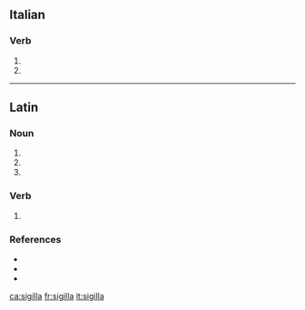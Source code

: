 ==Italian==

===Verb===
{{head|it|verb form}}

# {{inflection of|sigillare||3|s|pres|indc|lang=it}}
# {{inflection of|sigillare||2|s|impr|lang=it}}

----

==Latin==

===Noun===
{{la-noun-form|sigilla}}

# {{inflection of|sigillum||nom|p|lang=la}}
# {{inflection of|sigillum||acc|p|lang=la}}
# {{inflection of|sigillum||voc|p|lang=la}}

===Verb===
{{la-verb-form|sigillā}}

# {{inflection of|sigillō||2|s|pres|actv|impr|lang=la}}

===References===
* {{R:L&S}}
* {{R:Elementary Lewis}}
* {{R:Gaffiot}}

[[ca:sigilla]]
[[fr:sigilla]]
[[it:sigilla]]
